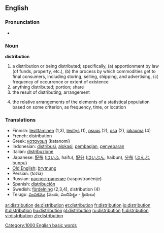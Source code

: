 ==English==

===Pronunciation===
*{{audio|en-us-distribution.ogg|Audio (US)}}

=== Noun ===
'''distribution'''

# a distribution or being distributed; specifically, (a) apportionment by law (of funds, property, etc.), (b) the process by which commodities get to final consumers, including storing, selling, shipping, and advertising, (c) frequency of occurrence or extent of existence
# anything distributed; portion; share
# the result of distributing; arrangement
# {{statistics}} the relative arrangements of the elements of a statistical population based on some criterion, as frequency, time, or location

=== Translations ===
*Finnish: [[levittäminen]] (1,3), [[levitys]] (1), [[osuus]] (2), [[osa#Finnish|osa]] (2), [[jakauma]] (4)
*French: distribution {{f}}
*Greek: [[κατανομή]] (katanomí) {{f}}
*Indonesian: [[distribusi]], [[alokasi]], [[bagi|pembagian]], [[sebar|penyebaran]]
*Italian: [[distribuzione]] {{f}}
*Japanese: [[配布]] ([[はいふ]], haifu), [[配分]] ([[はいぶん]], haibun), [[分布]] ([[ぶんぷ]], bunpu)
*[[Old English]]: [[brytnung]] {{f}}
*Persian: {{FAchar|[[توزیع]]}} (tozia)
*Russian: [[распостранение]] (raspostranénije) {{n}}
*Spanish: [[distribución]] {{f}}
*Swedish: [[fördelning]] (2,3,4), distribution (4)
*Telugu: [[పంపకము]] {పంచు, పంచిపెట్టు - క్రియలు)

[[Category:1000 English basic words]]

[[ar:distribution]]
[[de:distribution]]
[[et:distribution]]
[[fr:distribution]]
[[io:distribution]]
[[it:distribution]]
[[hu:distribution]]
[[pl:distribution]]
[[ru:distribution]]
[[fi:distribution]]
[[vi:distribution]]
[[zh:distribution]]